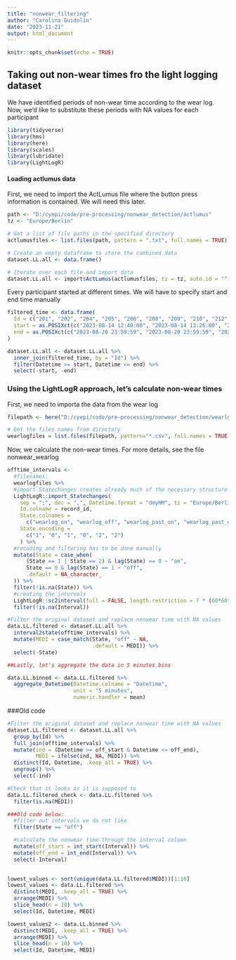 ---
title: "nonwear_filtering"
author: "Carolina Guidolin"
date: "2023-11-21"
output: html_document
---

```{r setup, include=FALSE}
knitr::opts_chunk$set(echo = TRUE)
```

## Taking out non-wear times fro the light logging dataset 
We have identified periods of non-wear time according to the wear log. Now, we'd like to substitute these periods with NA values for each participant
```{r}
library(tidyverse)
library(hms)
library(here)
library(scales)
library(lubridate)
library(LightLogR)
```


#### Loading actlumus data 
First, we need to import the ActLumus file where the button press information is contained. We will need this later.
```{r}
path <- "D:/cyepi/code/pre-processing/nonwear_detection/actlumus"
tz <- "Europe/Berlin"

# Get a list of file paths in the specified directory
actlumusfiles <- list.files(path, pattern = ".txt", full.names = TRUE)

# Create an empty dataframe to store the combined data
dataset.LL.all <- data.frame()

# Iterate over each file and import data
dataset.LL.all <- import$ActLumus(actlumusfiles, tz = tz, auto.id = "^(\\d{3})")

```

Every participant started at different times. We will have to specify start and end time manually
```{r}
filtered_time <- data.frame(
  Id = c("201", "202", "204", "205", "206", "208", "209", "210", "212", "213", "214", "215", "216", "218", "219", "221", "222", "223", "224", "225", "226", "227", "228", "229", "230", "231"),
  start = as.POSIXct(c("2023-08-14 12:40:00", "2023-08-14 13:26:00", "2023-08-14 14:43:00", "2023-08-28 15:42:00", "2023-08-28 14:16:00", "2023-09-04 12:36:00", "2023-09-04 14:01:00", "2023-09-04 15:20:00", "2023-09-11 13:03:00", "2023-09-11 15:06:00", "2023-09-25 14:56:00", "2023-10-02 11:30:00", "2023-10-02 14:31:00", "2023-10-16 11:18:00", "2023-10-16 12:40:00", "2023-10-23 11:22:00", "2023-10-23 13:10:00", "2023-10-30 11:34:00", "2023-10-30 13:24:00", "2023-10-30 15:05:00", "2023-10-30 16:34:00", "2023-10-30 17:44:00", "2023-11-06 11:02", "2023-11-06 12:34", "2023-11-06 14:02", "2023-11-06 17:12" )),    # Add start times
  end = as.POSIXct(c("2023-08-20 23:59:59", "2023-08-20 23:59:59", "2023-08-20 23:59:59", "2023-09-03 23:59:59", "2023-09-03 23:59:59", "2023-09-10 23:59:59", "2023-09-10 23:59:59", "2023-09-10 23:59:59", "2023-09-17 23:59:59", "2023-09-17 23:59:59", "2023-10-01 23:59:59", "2023-10-08 23:59:59", "2023-10-08 23:59:59", "2023-10-22 23:59:59" , "2023-10-22 23:59:59", "2023-10-29 23:59:59", "2023-10-29 23:59:59", "2023-11-05 23:59:59", "2023-11-05 23:59:59", "2023-11-05 23:59:59", "2023-11-05 23:59:59", "2023-11-05 23:59:59", "2023-11-12 23:59:59", "2023-11-12 23:59:59", "2023-11-12 23:59:59", "2023-11-12 23:59:59"))            # Add end times
)

dataset.LL.all <- dataset.LL.all %>%
  inner_join(filtered_time, by = "Id") %>%
  filter(Datetime >= start, Datetime <= end) %>%
  select(-start, -end)

```


### Using the LightLogR approach, let's calculate non-wear times

First, we need to importa the data from the wear log
```{r}
filepath <- here("D:/cyepi/code/pre-processing/nonwear_detection/wearlog")

# Get the files names from directory
wearlogfiles = list.files(filepath, pattern="*.csv", full.names = TRUE)

```

Now, we calculate the non-wear times. For more details, see the file nonwear_wearlog
```{r pressure, echo=FALSE}
offtime_intervals <- 
  #filenames:
  wearlogfiles %>% 
  #import.Statechanges creates already much of the necessary structure
  LightLogR::import_Statechanges(
    sep = ";", dec = ",", Datetime.format = "dmyHM", tz = "Europe/Berlin", 
    Id.colname = record_id,
    State.colnames = 
      c("wearlog_on", "wearlog_off", "wearlog_past_on", "wearlog_past_off", "wearlog_bed", "wearlog_past_sleep"),
    State.encoding = 
      c("1", "0", "1", "0", "2", "2")
    ) %>% 
  #recoding and filtering has to be done manually
  mutate(State = case_when(
      (State == 1 | State == 2) & lag(State) == 0 ~ "on",
      State == 0 & lag(State) == 1 ~ "off",
      .default = NA_character_
  )) %>% 
  filter(!is.na(State)) %>%
  #creating the intervals
  LightLogR::sc2interval(full = FALSE, length.restriction = 7 * (60*60*24)) %>%
  filter(!is.na(Interval)) 

#Filter the original dataset and replace nonwear time with NA values
data.LL.filtered <- dataset.LL.all %>%
  interval2state(offtime_intervals) %>%
  mutate(MEDI = case_match(State, "off" ~ NA, 
                           .default = MEDI)) %>%
  select(-State)

##Lastly, let's aggregate the data in 5 minutes bins

data.LL.binned <- data.LL.filtered %>%
  aggregate_Datetime(Datetime.colname = "Datetime",
                     unit = "5 minutes",
                     numeric.handler = mean)

```

###Old code
```{r}
#Filter the original dataset and replace nonwear time with NA values
dataset.LL.filtered <- dataset.LL.all %>%
  group_by(Id) %>%
  full_join(offtime_intervals) %>%
  mutate(ind = (Datetime >= off_start & Datetime <= off_end),
         MEDI = ifelse(ind, NA, MEDI)) %>%
  distinct(Id, Datetime, .keep_all = TRUE) %>%
  ungroup() %>%
  select(-ind)

#Check that it looks as it is supposed to 
data.LL.filtered_check <- data.LL.filtered %>%
  filter(is.na(MEDI))

###Old code below:
  #filter out intervals we do not like
  filter(State == "off") 

  #calculate the nonwear time through the interval column
  mutate(off_start = int_start(Interval)) %>% 
  mutate(off_end = int_end(Interval)) %>%
  select(-Interval)
  
```
```{r}
lowest_values <- sort(unique(data.LL.filtered$MEDI))[1:10]
lowest_values <- data.LL.filtered %>%
  distinct(MEDI, .keep_all = TRUE) %>%
  arrange(MEDI) %>%
  slice_head(n = 10) %>%
  select(Id, Datetime, MEDI)

lowest_values2 <- data.LL.binned %>%
  distinct(MEDI, .keep_all = TRUE) %>%
  arrange(MEDI) %>%
  slice_head(n = 10) %>%
  select(Id, Datetime, MEDI)
```

